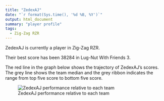 ```yaml
---
title: "ZedexAJ"
date: "`r format(Sys.time(), '%d %B, %Y')`"
output: html_document
summary: "player profile"
tags:
  - Zig-Zag RZR
---
```


ZedexAJ is currently a player in Zig-Zag RZR.

Their best score has been 38284 in Lug-Nut With Friends 3.

The red line in the graph below shows the trajectory of ZedexAJ's scores. The grey line shows the team median and the grey ribbon indicates the range from top five score to bottom five score.

![ZedexAJ performance relative to each team](ZedexAJ.jpg)
